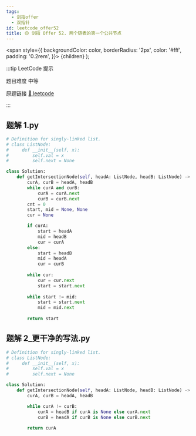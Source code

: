 ```yaml
---
tags:
  - 剑指offer
  - 双指针
id: leetcode_offer52
title: 🟡 剑指 Offer 52. 两个链表的第一个公共节点
---
```


  <span
    style={{
      backgroundColor: color,
      borderRadius: '2px',
      color: '#fff',
      padding: '0.2rem',
    }}>
    {children}
  </span>
);

:::tip LeetCode 提示

题目难度 <Highlight color="#ffc01e">中等</Highlight>

原题链接 [🔗 leetcode](https://leetcode-cn.com/problems/liang-ge-lian-biao-de-di-yi-ge-gong-gong-jie-dian-lcof/)

:::



## 题解 1.py

```py
# Definition for singly-linked list.
# class ListNode:
#     def __init__(self, x):
#         self.val = x
#         self.next = None

class Solution:
    def getIntersectionNode(self, headA: ListNode, headB: ListNode) -> ListNode:
        curA, curB = headA, headB
        while curA and curB:
            curA = curA.next
            curB = curB.next
        cnt = 0
        start, mid = None, None
        cur = None

        if curA:
            start = headA
            mid = headB
            cur = curA
        else:
            start = headB
            mid = headA
            cur = curB
        
        while cur:
            cur = cur.next
            start = start.next
        
        while start != mid:
            start = start.next
            mid = mid.next
        
        return start
```

## 题解 2_更干净的写法.py

```py
# Definition for singly-linked list.
# class ListNode:
#     def __init__(self, x):
#         self.val = x
#         self.next = None

class Solution:
    def getIntersectionNode(self, headA: ListNode, headB: ListNode) -> ListNode:
        curA, curB = headA, headB

        while curA != curB:
            curA = headB if curA is None else curA.next
            curB = headA if curB is None else curB.next
        
        return curA
```


